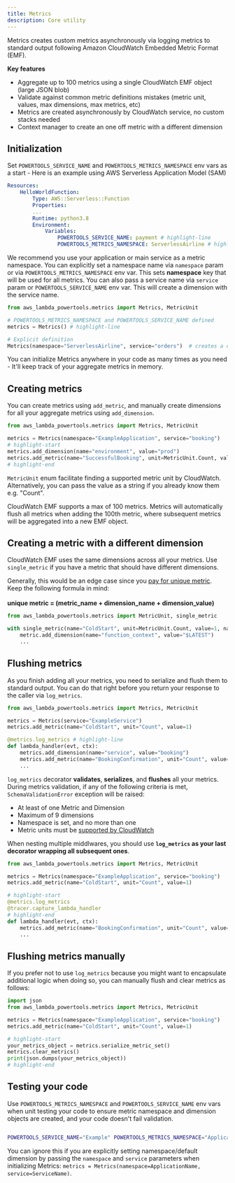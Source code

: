 ```yaml
---
title: Metrics
description: Core utility
---
```



Metrics creates custom metrics asynchronously via logging metrics to standard output following Amazon CloudWatch Embedded Metric Format (EMF).

**Key features**

* Aggregate up to 100 metrics using a single CloudWatch EMF object (large JSON blob)
* Validate against common metric definitions mistakes (metric unit, values, max dimensions, max metrics, etc)
* Metrics are created asynchronously by CloudWatch service, no custom stacks needed
* Context manager to create an one off metric with a different dimension

## Initialization

Set `POWERTOOLS_SERVICE_NAME` and `POWERTOOLS_METRICS_NAMESPACE` env vars as a start - Here is an example using AWS Serverless Application Model (SAM)

```yaml:title=template.yaml
Resources:
    HelloWorldFunction:
        Type: AWS::Serverless::Function
        Properties:
        ...
        Runtime: python3.8
        Environment:
            Variables:
                POWERTOOLS_SERVICE_NAME: payment # highlight-line
                POWERTOOLS_METRICS_NAMESPACE: ServerlessAirline # highlight-line
```

We recommend you use your application or main service as a metric namespace.
You can explicitly set a namespace name via `namespace` param or via `POWERTOOLS_METRICS_NAMESPACE` env var. This sets **namespace** key that will be used for all metrics.
You can also pass a service name via `service` param or `POWERTOOLS_SERVICE_NAME` env var. This will create a dimension with the service name.

```python:title=app.py
from aws_lambda_powertools.metrics import Metrics, MetricUnit

# POWERTOOLS_METRICS_NAMESPACE and POWERTOOLS_SERVICE_NAME defined
metrics = Metrics() # highlight-line

# Explicit definition
Metrics(namespace="ServerlessAirline", service="orders")  # creates a default dimension {"service": "orders"} under the namespace "ServerlessAirline"


```

You can initialize Metrics anywhere in your code as many times as you need - It'll keep track of your aggregate metrics in memory.

## Creating metrics

You can create metrics using `add_metric`, and manually create dimensions for all your aggregate metrics using `add_dimension`.

```python:title=app.py
from aws_lambda_powertools.metrics import Metrics, MetricUnit

metrics = Metrics(namespace="ExampleApplication", service="booking")
# highlight-start
metrics.add_dimension(name="environment", value="prod")
metrics.add_metric(name="SuccessfulBooking", unit=MetricUnit.Count, value=1)
# highlight-end
```

`MetricUnit` enum facilitate finding a supported metric unit by CloudWatch. Alternatively, you can pass the value as a string if you already know them e.g. "Count".

CloudWatch EMF supports a max of 100 metrics. Metrics will automatically flush all metrics when adding the 100th metric, where subsequent metrics will be aggregated into a new EMF object.

## Creating a metric with a different dimension

CloudWatch EMF uses the same dimensions across all your metrics. Use `single_metric` if you have a metric that should have different dimensions.

<Note type="info">
  Generally, this would be an edge case since you <a href="https://aws.amazon.com/cloudwatch/pricing/">pay for unique metric</a>. Keep the following formula in mind:
  <br/><br/>
  <strong>unique metric = (metric_name + dimension_name + dimension_value)</strong>
</Note><br/>


```python:title=single_metric.py
from aws_lambda_powertools.metrics import MetricUnit, single_metric

with single_metric(name="ColdStart", unit=MetricUnit.Count, value=1, namespace="ExampleApplication") as metric: # highlight-line
    metric.add_dimension(name="function_context", value="$LATEST")
    ...
```

## Flushing metrics

As you finish adding all your metrics, you need to serialize and flush them to standard output. You can do that right before you return your response to the caller via `log_metrics`.

```python:title=lambda_handler.py
from aws_lambda_powertools.metrics import Metrics, MetricUnit

metrics = Metrics(service="ExampleService")
metrics.add_metric(name="ColdStart", unit="Count", value=1)

@metrics.log_metrics # highlight-line
def lambda_handler(evt, ctx):
    metrics.add_dimension(name="service", value="booking")
    metrics.add_metric(name="BookingConfirmation", unit="Count", value=1)
    ...
```

`log_metrics` decorator **validates**, **serializes**, and **flushes** all your metrics. During metrics validation, if any of the following criteria is met, `SchemaValidationError` exception will be raised:

* At least of one Metric and Dimension
* Maximum of 9 dimensions
* Namespace is set, and no more than one
* Metric units must be [supported by CloudWatch](https://docs.aws.amazon.com/AmazonCloudWatch/latest/APIReference/API_MetricDatum.html)

<Note type="warning">
  When nesting multiple middlwares, you should use <strong><code>log_metrics</code> as your last decorator wrapping all subsequent ones</strong>.
</Note><br/>

```python:title=lambda_handler_nested_middlewares.py
from aws_lambda_powertools.metrics import Metrics, MetricUnit

metrics = Metrics(namespace="ExampleApplication", service="booking")
metrics.add_metric(name="ColdStart", unit="Count", value=1)

# highlight-start
@metrics.log_metrics
@tracer.capture_lambda_handler
# highlight-end
def lambda_handler(evt, ctx):
    metrics.add_metric(name="BookingConfirmation", unit="Count", value=1)
    ...
```

## Flushing metrics manually

If you prefer not to use `log_metrics` because you might want to encapsulate additional logic when doing so, you can manually flush and clear metrics as follows:

```python:title=manual_metric_serialization.py
import json
from aws_lambda_powertools.metrics import Metrics, MetricUnit

metrics = Metrics(namespace="ExampleApplication", service="booking")
metrics.add_metric(name="ColdStart", unit="Count", value=1)

# highlight-start
your_metrics_object = metrics.serialize_metric_set()
metrics.clear_metrics()
print(json.dumps(your_metrics_object))
# highlight-end
```

## Testing your code

Use `POWERTOOLS_METRICS_NAMESPACE` and `POWERTOOLS_SERVICE_NAME` env vars when unit testing your code to ensure metric namespace and dimension objects are created, and your code doesn't fail validation.

```bash:title=pytest_metric_namespace.sh

POWERTOOLS_SERVICE_NAME="Example" POWERTOOLS_METRICS_NAMESPACE="Application" python -m pytest
```

You can ignore this if you are explicitly setting namespace/default dimension by passing the `namespace` and `service` parameters when initializing Metrics: `metrics = Metrics(namespace=ApplicationName, service=ServiceName)`.
